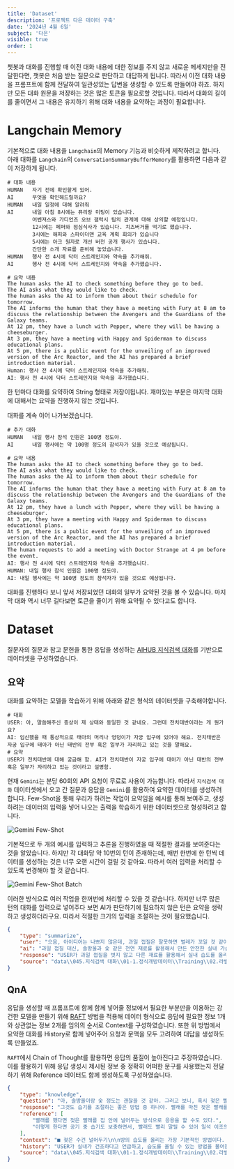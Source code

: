 ```yaml
---
title: 'Dataset'
description: '프로젝트 다은 데이터 구축'
date: '2024년 4월 6일'
subject: '다은'
visible: true
order: 1
---
```



챗봇과 대화를 진행할 때 이전 대화 내용에 대한 정보를 주지 않고 새로운 메세지만을 전달한다면, 챗봇은 처음 받는 질문으로 판단하고 대답하게 됩니다.
따라서 이전 대화 내용을 프롬프트에 함께 전달하여 일관성있는 답변을 생성할 수 있도록 만들어야 하죠.
하지만 모든 대화 원문을 저장하는 것은 많은 토큰을 필요로할 것입니다.
따라서 대화의 길이를 줄이면서 그 내용은 유지하기 위해 대화 내용을 요약하는 과정이 필요합니다.

# Langchain Memory

기본적으로 대화 내용을 `Langchain`의 Memory 기능과 비슷하게 제작하려고 합니다.
아래 대화를 `Langchain`의 `ConversationSummaryBufferMemory`를 활용하면 다음과 같이 저장하게 됩니다.
```
# 대화 내용
HUMAN   자기 전에 확인할게 있어.
AI      무엇을 확인해드릴까요?
HUMAN   내일 일정에 대해 알려줘
AI      내일 아침 8시에는 퓨리랑 미팅이 있습니다.
        어벤져스와 가디언즈 오브 갤럭시 팀의 관계에 대해 상의할 예정입니다.
        12시에는 페퍼와 점심식사가 있습니다. 치즈버거를 먹기로 했습니다.
        3시에는 해피와 스파이더맨 교육 계획 회의가 있습니다
        5시에는 아크 원자로 개선 버전 공개 행사가 있습니다.
        간단한 소개 자료를 준비해 놓았습니다.
HUMAN   행사 전 4시에 닥터 스트레인지와 약속을 추가해줘.
AI      행사 전 4시에 닥터 스트레인지와 약속을 추가했습니다.

# 요약 내용
The human asks the AI to check something before they go to bed.
The AI asks what they would like to check. 
The human asks the AI to inform them about their schedule for tomorrow. 
The AI informs the human that they have a meeting with Fury at 8 am to discuss the relationship between the Avengers and the Guardians of the Galaxy teams. 
At 12 pm, they have a lunch with Pepper, where they will be having a cheeseburger. 
At 3 pm, they have a meeting with Happy and Spiderman to discuss educational plans. 
At 5 pm, there is a public event for the unveiling of an improved version of the Arc Reactor, and the AI has prepared a brief introduction material.
Human: 행사 전 4시에 닥터 스트레인지와 약속을 추가해줘.
AI: 행사 전 4시에 닥터 스트레인지와 약속을 추가했습니다.
```

한 턴마다 대화를 요약하여 String 형태로 저장이됩니다.
재미있는 부분은 마지막 대화에 대해서는 요약을 진행하지 않는 것입니다.

대화를 계속 이어 나가보겠습니다.

```
# 추가 대화
HUMAN   내일 행사 참석 인원은 100명 정도야.
AI      내일 행사에는 약 100명 정도의 참석자가 있을 것으로 예상됩니다.

# 요약 내용
The human asks the AI to check something before they go to bed.
The AI asks what they would like to check. 
The human asks the AI to inform them about their schedule for tomorrow. 
The AI informs the human that they have a meeting with Fury at 8 am to discuss the relationship between the Avengers and the Guardians of the Galaxy teams. 
At 12 pm, they have a lunch with Pepper, where they will be having a cheeseburger. 
At 3 pm, they have a meeting with Happy and Spiderman to discuss educational plans. 
At 5 pm, there is a public event for the unveiling of an improved version of the Arc Reactor, and the AI has prepared a brief introduction material.
The human requests to add a meeting with Doctor Strange at 4 pm before the event.
AI: 행사 전 4시에 닥터 스트레인지와 약속을 추가했습니다.
HUMAN: 내일 행사 참석 인원은 100명 정도야.
AI: 내일 행사에는 약 100명 정도의 참석자가 있을 것으로 예상됩니다.
```

대화를 진행하다 보니 앞서 저장되었던 대화의 일부가 요약된 것을 볼 수 있습니다.
마지막 대화 역시 너무 길다보면 토큰을 줄이기 위해 요약될 수 있다고도 합니다.

# Dataset

질문자의 질문과 참고 문헌을 통한 응답을 생성하는 [AIHUB 지식검색 대화](https://www.aihub.or.kr/aihubdata/data/view.do?currMenu=115&topMenu=100&aihubDataSe=data&dataSetSn=71304)를 기반으로 데이터셋을 구성하였습니다.

## 요약

대화를 요약하는 모델을 학습하기 위해 아래와 같은 형식의 데이터셋을 구축해야합니다.
```
# 대화
USER: 아, 말씀해주신 증상이 제 상태와 동일한 것 같네요. 그런데 전치태반이라는 게 뭔가요?
AI: 임신했을 때 통상적으로 태아의 머리나 엉덩이가 자궁 입구에 있어야 해요. 전치태반은 자궁 입구에 태아가 아닌 태반의 전부 혹은 일부가 자리하고 있는 것을 말해요. 
# 요약
USER가 전치태반에 대해 궁금해 함. AI가 전치태반이 자궁 입구에 태아가 아닌 태반의 전부 혹은 일부가 자리하고 있는 것이라고 설명함.
``` 

현재 `Gemini`는 분당 60회의 API 요청이 무료로 사용이 가능합니다.
따라서 `지식검색 대화` 데이터셋에서 오고 간 질문과 응답을 `Gemini`를 활용하여 요약한 데이터를 생성하려 합니다.
Few-Shot을 통해 우리가 하려는 작업이 요약임을 예시를 통해 보여주고, 생성하려는 데이터의 입력을 넣어 나오는 출력을 학습하기 위한 데이터셋으로 형성하려고 합니다.

![Gemini Few-Shot](gemini_few_shot.png)

기본적으로 두 개의 예시를 입력하고 추론을 진행하였을 때 적절한 결과를 보여준다는 것을 알았습니다.
하지만 각 대화당 약 10번의 턴이 존재하는데, 매번 한번에 한 턴씩 데이터를 생성하는 것은 너무 오랜 시간이 걸릴 것 같아요.
따라서 여러 입력을 처리할 수 있도록 변경해야 할 것 같습니다.

![Gemini Few-Shot Batch](gemini_few_shot_batch.png)

이러한 방식으로 여러 작업을 한꺼번에 처리할 수 있을 것 같습니다.
하지만 너무 많은 턴의 대화를 입력으로 넣어주다 보면 AI가 판단하기에 필요하지 않은 턴은 요약을 생략하고 생성하더라구요.
따라서 적절한 크기의 입력을 조절하는 것이 필요했습니다.

```json
{
    "type": "summarize",
    "user": "으음, 아이디어는 나쁘지 않은데, 과일 껍질은 잘못하면 벌레가 꼬일 것 같아. 혹시 과일 껍질은 잘못하면 벌레가 꼬일 것 같아.",
    "ai": "과일 껍질 대신, 솔방울과 숯 같은 천연 재료를 활용해서 만든 안전한 실내 가습기를 사용하는 것도 좋아. 일단, 솔방울은 깨끗한 물에 헹군 다음 바구니에 담아서 필요한 곳에 놓으면 돼. 그리고 숯을 활용하는 경우에는, 솔방울과 마찬가지로 청결한 물에 씻은 다음, 오목한 그릇에 물과 같이 담아서 실내에 놓아두면 돼.",
    "response": "USER가 과일 껍질을 벗지 않고 다른 재료를 활용해서 실내 습도를 올리는 방법을 질문함. AI가 솔방울과 숯을 사용한 안전한 실내 가습기를 추천함.",
    "source": "data\\045.지식검색 대화\\01-1.정식개방데이터\\Training\\02.라벨링데이터\\Knowledge_사회와 생활_1084.json"
}
```

## QnA

응답을 생성할 때 프롬프트에 함께 함께 넣어줄 정보에서 필요한 부분만을 이용하는 강건한 모델을 만들기 위해 
[RAFT](/Tuning/RAFT/) 방법을 적용해 데이터 형식으로 응답에 필요한 정보 1개와 상관없는 정보 2개를 임의의 순서로 Context를 구성하였습니다.
또한 위 방법에서 요약한 대화를 History로 함께 넣어주어 요청과 문맥을 모두 고려하여 대답을 생성하도록 만들었죠.

`RAFT`에서 Chain of Thought를 활용하면 응답의 품질이 높아진다고 주장하였습니다.
이를 활용하기 위해 응답 생성시 제시된 정보 중 정확히 어떠한 문구를 사용했는지 전달하기 위해 Reference 데이터도 함께 생성하도록 구성하였습니다.

```json
{
    "type": "knowledge",
    "question": "아, 솔방울이랑 숯 정도는 괜찮을 것 같아. 그러고 보니, 혹시 젖은 빨래를 널어두는 것도 습도 조절에 도움이 될까? 평소엔 건조기를 쓰고 있는데, 직장 동료 중 한 분이 집이 너무 건조하면 차라리 집에 빨래를 젖은 채로 널어보라고 하더라고.",
    "response": "그것도 습기를 조절하는 좋은 방법 중 하나야. 빨래를 마친 젖은 빨래를 집에 널어두면, 빨래도 빨리 마를 뿐 아니라 공기 중 습기도 보충하는 두 가지 효과를 동시에 낼 수도 있거든.",
    "reference": [
        "빨래를 했다면 젖은 빨래를 집 안에 널어두는 방식으로 응용을 할 수도 있다.",
        "이렇게 한다면 공기 중 습기도 보충하면서, 빨래도 빨리 말릴 수 있어 일석 이조의 효과를 낼 수 있다."
    ],
    "context": "■ 젖은 수건 널어두기\n\n방의 습도를 올리는 가장 기본적인 방법이다. 빨래를 했다면 젖은 빨래를 집 안에 널어두는 방식으로 응용을 할 수도 있다. 이렇게 한다면 공기 중 습기도 보충하면서, 빨래도 빨리 말릴 수 있어 일석 이조의 효과를 낼 수 있다.\n\n여기서 주의할 점은 빨래가 마른 이후, 환기를 꼭 시켜줘야 한다는 것이다. 그렇지 않으면 빨래에서 물때 냄새가 날 수 있다.\n\n손성애 칼럼니스트\n\n어린이집은 맞벌이로 영유아의 보육을 필요로 하는 가정에 양육부담을 덜어주고 여성 사회진출에 기회를 넓히기 위한 목적을 갖고 설립된 교육과 돌봄을 실천하는 기관이다.\n\n어린이집에서는 ‘보육’이라는 용어가 많이 사용된다. 교사들에게도 ‘보육’을 붙여 보육교사라고 칭한다. ‘보육’이란 보호+교육으로 영유아를 안전하고 건강하게 보호해야함이 교육에 포함된 것이다. 어린이집은 유치원에 비해 장시간 보육이 이루어지므로 교육과 함께 보호의 기능이 중요할 수밖에 없다.\n\n.건물 한가운데 3300m²(약 1000평) 규모의 실내정원을 꾸민 더현대서울 ‘사운즈 포레스트’에는 고객들이 평균 37분간 머물러 다른 패션 매장들(4분)보다 9배 이상 체류했다. 이곳에는 전담 조경사 3명이 상주하며 매일 정원을 관리한다.스타벅스는 건물 중앙 공조를 이용하는 일부 매장을 제외하고 전국 매장 95%에 공기청정기를 도입했다. 고객들은 시럽, 휴지 등이 비치된 컨디먼트바 근처에서 직접 매장 공기질을 체크할 수 있다. 스타벅스 관계자는 “카공족들이 많은 매장 특성상 공기질 관리를 위해 1시간마다 매장 환기에 신경 쓰고 있다”고 말했다",
    "history": "USER가 실내가 건조하다고 언급하고, 습도를 올릴 수 있는 방법을 물어봄. AI가 과일 껍질을 사용하는 것을 제안함. USER가 과일 껍질을 벗지 않고 다른 재료를 활용해서 실내 습도를 올리는 방법을 질문함. AI가 솔방울과 숯을 사용한 안전한 실내 가습기를 추천함.",
    "source": "data\\045.지식검색 대화\\01-1.정식개방데이터\\Training\\02.라벨링데이터\\Knowledge_사회와 생활_1084.json"
}
```